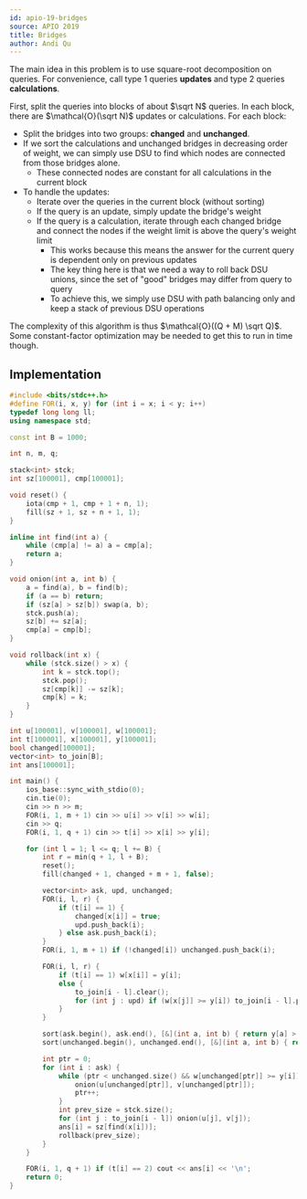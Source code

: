 ```yaml
---
id: apio-19-bridges
source: APIO 2019
title: Bridges
author: Andi Qu
---
```


The main idea in this problem is to use square-root decomposition on queries. For convenience, call type 1 queries **updates** and type 2 queries **calculations**.

First, split the queries into blocks of about $\sqrt N$ queries. In each block, there are $\mathcal{O}(\sqrt N)$ updates or calculations. For each block:

- Split the bridges into two groups: **changed** and **unchanged**.
- If we sort the calculations and unchanged bridges in decreasing order of weight, we can simply use DSU to find which nodes are connected from those bridges alone.
    - These connected nodes are constant for all calculations in the current block
- To handle the updates:
    - Iterate over the queries in the current block (without sorting)
    - If the query is an update, simply update the bridge's weight
    - If the query is a calculation, iterate through each changed bridge and connect
        the nodes if the weight limit is above the query's weight limit
        - This works because this means the answer for the current query is dependent only on previous updates
        - The key thing here is that we need a way to roll back DSU unions, since the set of "good" bridges may differ from query to query
        - To achieve this, we simply use DSU with path balancing only and keep a stack of previous DSU operations

The complexity of this algorithm is thus $\mathcal{O}((Q + M) \sqrt Q)$. Some constant-factor optimization may be needed to get this to run in time though.

## Implementation

```cpp
#include <bits/stdc++.h>
#define FOR(i, x, y) for (int i = x; i < y; i++)
typedef long long ll;
using namespace std;

const int B = 1000;

int n, m, q;

stack<int> stck;
int sz[100001], cmp[100001];

void reset() {
	iota(cmp + 1, cmp + 1 + n, 1);
	fill(sz + 1, sz + n + 1, 1);
}

inline int find(int a) {
	while (cmp[a] != a) a = cmp[a];
	return a;
}

void onion(int a, int b) {
	a = find(a), b = find(b);
	if (a == b) return;
	if (sz[a] > sz[b]) swap(a, b);
	stck.push(a);
	sz[b] += sz[a];
	cmp[a] = cmp[b];
}

void rollback(int x) {
	while (stck.size() > x) {
		int k = stck.top();
		stck.pop();
		sz[cmp[k]] -= sz[k];
		cmp[k] = k;
	}
}

int u[100001], v[100001], w[100001];
int t[100001], x[100001], y[100001];
bool changed[100001];
vector<int> to_join[B];
int ans[100001];

int main() {
	ios_base::sync_with_stdio(0);
	cin.tie(0);
	cin >> n >> m;
	FOR(i, 1, m + 1) cin >> u[i] >> v[i] >> w[i];
	cin >> q;
	FOR(i, 1, q + 1) cin >> t[i] >> x[i] >> y[i];

	for (int l = 1; l <= q; l += B) {
		int r = min(q + 1, l + B);
		reset();
		fill(changed + 1, changed + m + 1, false);

		vector<int> ask, upd, unchanged;
		FOR(i, l, r) {
			if (t[i] == 1) {
				changed[x[i]] = true;
				upd.push_back(i);
			} else ask.push_back(i);
		}
		FOR(i, 1, m + 1) if (!changed[i]) unchanged.push_back(i);

		FOR(i, l, r) {
			if (t[i] == 1) w[x[i]] = y[i];
			else {
				to_join[i - l].clear();
				for (int j : upd) if (w[x[j]] >= y[i]) to_join[i - l].push_back(x[j]);
			}
		}

		sort(ask.begin(), ask.end(), [&](int a, int b) { return y[a] > y[b]; });
		sort(unchanged.begin(), unchanged.end(), [&](int a, int b) { return w[a] > w[b]; });

		int ptr = 0;
		for (int i : ask) {
			while (ptr < unchanged.size() && w[unchanged[ptr]] >= y[i]) {
				onion(u[unchanged[ptr]], v[unchanged[ptr]]);
				ptr++;
			}
			int prev_size = stck.size();
			for (int j : to_join[i - l]) onion(u[j], v[j]);
			ans[i] = sz[find(x[i])];
			rollback(prev_size);
		}
	}

	FOR(i, 1, q + 1) if (t[i] == 2) cout << ans[i] << '\n';
	return 0;
}
```